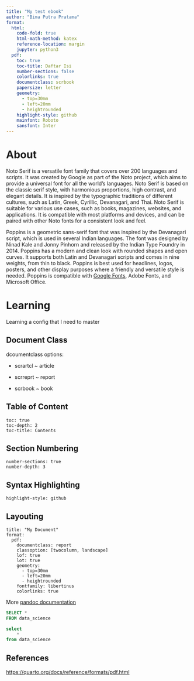 ```yaml
---
title: "My test ebook"
author: "Bima Putra Pratama"
format:
  html:
    code-fold: true
    html-math-method: katex
    reference-location: margin
    jupyter: python3
  pdf:
    toc: true
    toc-title: Daftar Isi
    number-sections: false
    colorlinks: true
    documentclass: scrbook
    papersize: letter
    geometry:
      - top=30mm
      - left=20mm
      - heightrounded
    highlight-style: github
    mainfont: Roboto
    sansfont: Inter
---
```


# About

Noto Serif is a versatile font family that covers over 200 languages and scripts. It was created by Google as part of the Noto project, which aims to provide a universal font for all the world’s languages. Noto Serif is based on the classic serif style, with harmonious proportions, high contrast, and elegant details. It is inspired by the typographic traditions of different cultures, such as Latin, Greek, Cyrillic, Devanagari, and Thai. Noto Serif is suitable for various use cases, such as books, magazines, websites, and applications. It is compatible with most platforms and devices, and can be paired with other Noto fonts for a consistent look and feel.

Poppins is a geometric sans-serif font that was inspired by the Devanagari script, which is used in several Indian languages. The font was designed by Ninad Kale and Jonny Pinhorn and released by the Indian Type Foundry in 2014. Poppins has a modern and clean look with rounded shapes and open curves. It supports both Latin and Devanagari scripts and comes in nine weights, from thin to black. Poppins is best used for headlines, logos, posters, and other display purposes where a friendly and versatile style is needed. Poppins is compatible with [Google Fonts](https://connectivewebdesign.com/blog/best-google-font-combinations "Best google font combinations"), Adobe Fonts, and Microsoft Office.

# Learning

Learning a config that I need to master

## Document Class

dcoumentclass options:

-   scrartcl \~ article

-   scrreprt \~ report

-   scrbook \~ book

## Table of Content

```         
toc: true
toc-depth: 2
toc-title: Contents
```

## Section Numbering

```         
number-sections: true
number-depth: 3
```

## Syntax Highlighting

```         
highlight-style: github
```

## Layouting

```         
title: "My Document"
format: 
  pdf: 
    documentclass: report
    classoption: [twocolumn, landscape]
    lof: true
    lot: true
    geometry:
      - top=30mm
      - left=20mm
      - heightrounded
    fontfamily: libertinus
    colorlinks: true
```

More [pandoc documentation](https://pandoc.org/MANUAL.html#variables-for-latex)

```sql
SELECT *
FROM data_science
```

``` sql
select
    *
from data_science
```

## References

<https://quarto.org/docs/reference/formats/pdf.html>